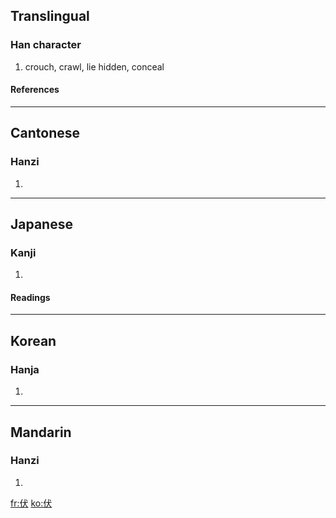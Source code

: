 ==Translingual==
===Han character===
{{Han char|rad=人|as=04|sn=6|four=2323<sub>4</sub>|canj=人戈大 (OIK)}}
# crouch, crawl, lie hidden, conceal
====References====
{{Han ref|kx=0095.230|dkj=00438|dj=0202.070|hdz=10119.040|uh=4F0F|ud=20239|bh=A5F1|bd=42481}}
----
==Cantonese==
===Hanzi===
{{yue-hanzi|jyut=|y=fuk6}}
# {{defn|Cantonese}}
----
==Japanese==
===Kanji===
{{ja-kanji|grade=|rs=人04}}
# {{defn|Japanese}}
====Readings====
{{ja-readings|on=[[ふく]] (fuku), [[ふう]] (fū), [[ぶく]] (buku)|kun=[[ふせる]] (fuseru), [[したがう]] (shitagau)}}
----
==Korean==
===Hanja===
{{ko-hanja|hangeul=[[복]], [[부]]|rv=bok, bu|mr=pok, pu}}
# {{defn|Korean}}
----
==Mandarin==
===Hanzi===
{{cmn-hanzi|pin=[[fú]] (fu2), [[shěn]] (shen3)|wg=fu<sup>2</sup>, shen<sup>3</sup>}}
# {{defn|Mandarin}}

[[fr:伏]]
[[ko:伏]]